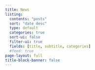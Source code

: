 ```yaml
---
title: News
listing: 
  contents: "posts"
  sort: "date desc"
  type: default
  categories: true
  sort-ui: false
  filter-ui: true
  fields: [title, subtitle, categories]
  #feed: true
page-layout: full
title-block-banner: false
---
```

